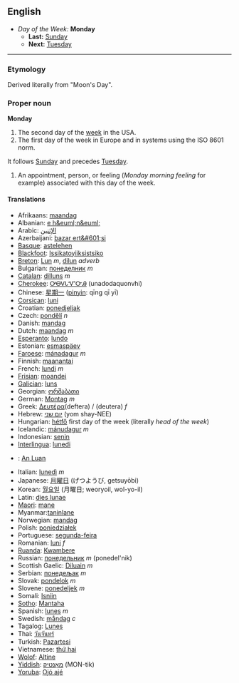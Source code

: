 == English ==
*''Day of the Week:'' '''Monday'''
**'''Last:''' [[Sunday]]
**'''Next:''' [[Tuesday]]
----

=== Etymology ===
Derived literally from "Moon's Day".

===Proper noun===
'''Monday'''

#The second day of the [[week]] in the USA.
#The first day of the week in Europe and in systems using the ISO 8601 norm.
It follows [[Sunday]] and precedes [[Tuesday]].
#An appointment, person, or feeling (''Monday morning feeling'' for example) associated with this day of the week.


====Translations====
*Afrikaans: [[maandag]]
*Albanian: [[e h&euml;n&euml;]]
*Arabic: [[الإثنين]]
*Azerbaijani: [[bazar ert&#601;si]]
*[[Basque]]: [[astelehen]]
*[[Blackfoot]]: [[Issikatoyiiksistsiko]]
*[[Breton]]: [[Lun]] ''m'', [[dilun]] ''adverb''
*Bulgarian: [[понеделник]] ''m''
*[[Catalan]]: [[dilluns]] ''m''
*[[Cherokee]]: [[ᎤᎾᏙᏓᏉᏅᎯ]] (unadodaquonvhi)
*Chinese: [[星期一]] ([[pinyin]]: qīng qī yī)
*[[Corsican]]: [[luni]]
*Croatian: [[ponedjeljak]]
*Czech: [[pondělí]] ''n''
*Danish: [[mandag]]
*Dutch: [[maandag]] ''m''
*[[Esperanto]]: [[lundo]]
*Estonian: [[esmaspäev]]
*[[Faroese]]: [[mánadagur]] ''m''
*Finnish: [[maanantai]]
*French: [[lundi]] ''m''
*[[Frisian]]: [[moandei]]
*[[Galician]]: [[luns]]
*Georgian: [[ორშაბათი]]
*German: [[Montag]] ''m''
*Greek: [[Δευτέρα]](deftera) / (deutera) ''f''
*Hebrew: [[יום שני]] (yom shay-NEE)
*Hungarian: [[hétfő]] first day of the week (literally ''head of the week'')
*Icelandic: [[mánudagur]] ''m''
*Indonesian: [[senin]]
*[[Interlingua]]: [[lunedi]]
*{{ga}}: [[An Luan]]
*Italian: [[lunedì]] ''m''
*Japanese: [[月曜日]] (げつようび, getsuyōbi)
*Korean: [[월요일]] (月曜日; weoryoil, wol-yo-il)
*Latin: [[dies lunae]]
*[[Maori]]: [[mane]]
*Myanmar:[[taninlane]]
*Norwegian: [[mandag]]
*Polish: [[poniedziałek]]
*Portuguese: [[segunda-feira]]
*Romanian: [[luni]] ''f''
*[[Ruanda]]: [[Kwambere]]
*Russian: [[понедельник]] ''m'' (ponedel'nik)
*Scottish Gaelic: [[Diluain]] ''m''
*Serbian: [[понедељак]] ''m''
*Slovak: [[pondelok]] ''m''
*Slovene: [[ponedeljek]] ''m''
*Somali: [[Isniin]]
*[[Sotho]]: [[Mantaha]]
*Spanish: [[lunes]] ''m''
*Swedish: [[måndag]] ''c''
*Tagalog: [[Lunes]]
*Thai: [[วันจันทร์]]
*Turkish: [[Pazartesi]]
*Vietnamese: [[thứ hai]]
*[[Wolof]]: [[Altine]]
*[[Yiddish]]: [[מאָנטיק]] (MON-tik)
*[[Yoruba]]: [[Ọjó ajé]]